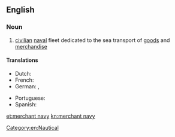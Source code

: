 ==English==

===Noun===
{{en-noun|merchant navies}}

# [[civilian]] [[naval]] fleet dedicated to the sea transport of [[goods]] and [[merchandise]]

====Translations====
{{trans-top|civilian naval fleet}}
* Dutch: {{t-|nl|handelsvloot}} {{f|m}}
* French: {{t+|fr|marine marchande|f}}
* German: {{t+|de|Handelsmarine|f}}, {{t-|de|Handelsflotte|f}}
{{trans-mid}}
* Portuguese: {{t-|pt|marinha mercante|f}}
* Spanish: {{t-|es|marina mercante|f}}
{{trans-bottom}}

[[Category:en:Nautical]]

[[et:merchant navy]]
[[kn:merchant navy]]